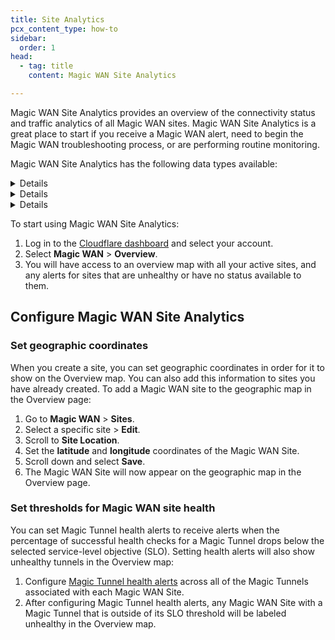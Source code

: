 ```yaml
---
title: Site Analytics
pcx_content_type: how-to
sidebar:
  order: 1
head:
  - tag: title
    content: Magic WAN Site Analytics

---
```



Magic WAN Site Analytics provides an overview of the connectivity status and traffic analytics of all Magic WAN sites. Magic WAN Site Analytics is a great place to start if you receive a Magic WAN alert, need to begin the Magic WAN troubleshooting process, or are performing routine monitoring.

Magic WAN Site Analytics has the following data types available:

<Details header="Geographic Map Summary">
- Aggregate Magic WAN Site Health: Sites can be healthy or unhealthy. Refer to [Tunnel health checks](/magic-wan/reference/tunnel-health-checks/) to learn more about this topic.
- Magic WAN Site Geographic Location: The dashboard shows you the location of your sites on a map, as well as how many sites have no location set. Select **no location set** to edit the site's location settings or refer to [Set geographic coordinates](#set-geographic-coordinates) for more information.
- Magic WAN availability status for sites: If your sites show a no status available message, this means you did not configure your [Tunnel health check alerts](/magic-wan/configuration/common-settings/configure-magic-tunnel-alerts/).
</Details>

<Details header="Magic WAN Site Data Table">
- Site Name
- Site Health
- Site Tunnel Names
- Site Tunnel Statuses
- Site Traffic Sent
- Site Traffic Received
</Details>

<Details header="Magic WAN Site Data">
- Traffic Sent by Tunnel
- Traffic Received by Tunnel
</Details>

To start using Magic WAN Site Analytics:

1. Log in to the [Cloudflare dashboard](https://dash.cloudflare.com/) and select your account.
2. Select **Magic WAN** > **Overview**.
3. You will have access to an overview map with all your active sites, and any alerts for sites that are unhealthy or have no status available to them.

## Configure Magic WAN Site Analytics

### Set geographic coordinates

When you create a site, you can set geographic coordinates in order for it to show on the Overview map. You can also add this information to sites you have already created. To add a Magic WAN site to the geographic map in the Overview page:

1. Go to **Magic WAN** > **Sites**.
2. Select a specific site > **Edit**.
3. Scroll to **Site Location**.
4. Set the **latitude** and **longitude** coordinates of the Magic WAN Site.
5. Scroll down and select **Save**.
6. The Magic WAN Site will now appear on the geographic map in the Overview page.

### Set thresholds for Magic WAN site health

You can set Magic Tunnel health alerts to receive alerts when the percentage of successful health checks for a Magic Tunnel drops below the selected service-level objective (SLO). Setting health alerts will also show unhealthy tunnels in the Overview map:

1. Configure [Magic Tunnel health alerts](/magic-wan/configuration/common-settings/configure-magic-tunnel-alerts/) across all of the Magic Tunnels associated with each Magic WAN Site.
2. After configuring Magic Tunnel health alerts, any Magic WAN Site with a Magic Tunnel that is outside of its SLO threshold will be labeled unhealthy in the Overview map.
